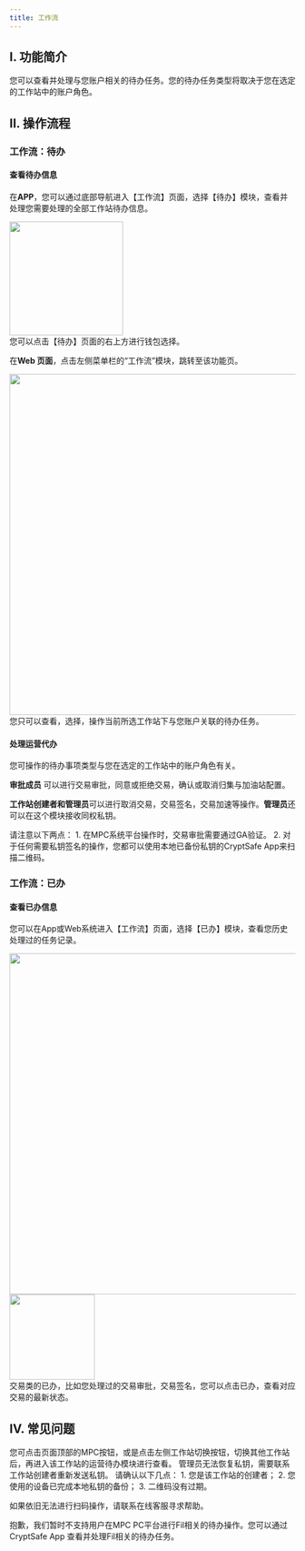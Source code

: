 ```yaml
---
title: 工作流
---
```


## I. 功能简介

您可以查看并处理与您账户相关的待办任务。您的待办任务类型将取决于您在选定的工作站中的账户角色。

## II. 操作流程
### 工作流：待办

#### 查看待办信息

在**APP**，您可以通过底部导航进入【工作流】页面，选择【待办】模块，查看并处理您需要处理的全部工作站待办信息。

<div className="w-full flex items-center justify-center">
    <img src="/images/user-guide/todoappcn.jpeg" width="200"/>
</div>

<Tip>
您可以点击【待办】页面的右上方进行钱包选择。 
</Tip>

在**Web 页面**，点击左侧菜单栏的“工作流”模块，跳转至该功能页。
<div className="w-full flex items-center justify-center">
    <img src="/images/user-guide/daibancn.png" width="600"/>
</div>

<Tip>
您只可以查看，选择，操作当前所选工作站下与您账户关联的待办任务。
</Tip>

#### 处理运营代办
您可操作的待办事项类型与您在选定的工作站中的账户角色有关。

**审批成员** 可以进行交易审批，同意或拒绝交易，确认或取消归集与加油站配置。

**工作站创建者和管理员**可以进行取消交易，交易签名，交易加速等操作。**管理员**还可以在这个模块接收同权私钥。




<Warning>
请注意以下两点：
1. 在MPC系统平台操作时，交易审批需要通过GA验证。
2. 对于任何需要私钥签名的操作，您都可以使用本地已备份私钥的CryptSafe App来扫描二维码。
</Warning>



### 工作流：已办

#### 查看已办信息

您可以在App或Web系统进入【工作流】页面，选择【已办】模块，查看您历史处理过的任务记录。
<div className="w-full flex items-center justify-center">
    <img src="/images/user-guide/yiban.png" width="600"/>
    <img src="/images/user-guide/doneappcn.jpeg" width="150"/>
</div>

<Tip>
交易类的已办，比如您处理过的交易审批，交易签名，您可以点击已办，查看对应交易的最新状态。 
</Tip>




## IV. 常见问题

<Accordion title="我如何查看其他工作站的工作流？">
您可点击页面顶部的MPC按钮，或是点击左侧工作站切换按钮，切换其他工作站后，再进入该工作站的运营待办模块进行查看。
</Accordion>

<Accordion title="作为管理员，我可以自己恢复和备份私钥吗？">
管理员无法恢复私钥，需要联系工作站创建者重新发送私钥。
</Accordion>

<Accordion title="为什么我无法通过扫描待办的二维码完成待签名和待加速的任务？">
请确认以下几点：
1. 您是该工作站的创建者；
2. 您使用的设备已完成本地私钥的备份；
3. 二维码没有过期。

如果依旧无法进行扫码操作，请联系在线客服寻求帮助。
</Accordion>

<Accordion title="为什么我无法查看Fil相关的待办任务？">
抱歉，我们暂时不支持用户在MPC PC平台进行Fil相关的待办操作。您可以通过CryptSafe App 查看并处理Fil相关的待办任务。
</Accordion>
